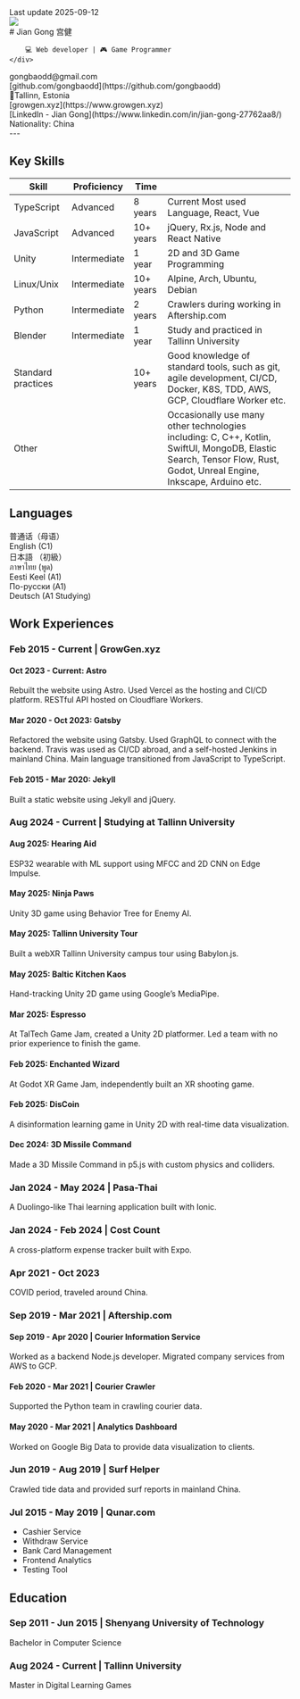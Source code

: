 
<div class="A4">

<section class="sheet padding-10mm">

<div className="lastUpdate">
Last update 2025-09-12
</div>

<div class="flex flex-row gap-4">
    <img src={"data:image/svg+xml," + encodeURIComponent(profile)} width={120} />
    <div>
        # Jian Gong
         宫健

        💻 Web developer | 🎮 Game Programmer
    </div>
</div>

<div class="grid grid-cols-3 grid-rows-2 pt-6">
    <div> gongbaodd@gmail.com </div>
    <div> [github.com/gongbaodd](https://github.com/gongbaodd) </div>
    <div> 📍Tallinn, Estonia </div>
    <div> [growgen.xyz](https://www.growgen.xyz) </div>
    <div>  [LinkedIn - Jian Gong](https://www.linkedin.com/in/jian-gong-27762aa8/) </div>
    <div> Nationality: China </div>
</div>
---

## Key Skills

| Skill | Proficiency | Time | |
|--|--|--| -- |
| TypeScript | Advanced | 8 years  | Current Most used Language, React, Vue |
| JavaScript | Advanced | 10+ years | jQuery, Rx.js, Node and React Native |
| Unity  | Intermediate | 1 year | 2D and 3D Game Programming |
| Linux/Unix | Intermediate | 10+ years | Alpine, Arch, Ubuntu, Debian |
| Python | Intermediate | 2 years | Crawlers during working in Aftership.com |
| Blender | Intermediate | 1 year | Study and practiced in Tallinn University |
| Standard practices |  | 10+ years | Good knowledge of standard tools, such as git, agile development, CI/CD, Docker, K8S, TDD, AWS, GCP, Cloudflare Worker etc. |
| Other | | | Occasionally use many other technologies including: C, C++, Kotlin, SwiftUI, MongoDB, Elastic Search, Tensor Flow, Rust, Godot, Unreal Engine, Inkscape, Arduino etc.  |

## Languages

<div class="grid grid-cols-4 grid-rows-2 pt-6">
    <div>普通话（母语）</div>
    <div>English (C1)</div>
    <div>日本語 （初級）</div>
    <div>ภาษาไทย (พูด)</div>
    <div>Eesti Keel (A1)</div>
    <div>По-русски (A1)</div>
    <div>Deutsch (A1 Studying)</div>
</div>

</section>
<section class="sheet padding-10mm">

## Work Experiences

### Feb 2015 - Current | GrowGen.xyz

#### Oct 2023 - Current: Astro

Rebuilt the website using Astro. Used Vercel as the hosting and CI/CD platform. RESTful API hosted on Cloudflare Workers.

#### Mar 2020 - Oct 2023: Gatsby

Refactored the website using Gatsby. Used GraphQL to connect with the backend. Travis was used as CI/CD abroad, and a self-hosted Jenkins in mainland China. Main language transitioned from JavaScript to TypeScript.

#### Feb 2015 - Mar 2020: Jekyll

Built a static website using Jekyll and jQuery.

### Aug 2024 - Current | Studying at Tallinn University

#### Aug 2025: Hearing Aid

ESP32 wearable with ML support using MFCC and 2D CNN on Edge Impulse.

#### May 2025: Ninja Paws

Unity 3D game using Behavior Tree for Enemy AI.

#### May 2025: Tallinn University Tour

Built a webXR Tallinn University campus tour using Babylon.js.

#### May 2025: Baltic Kitchen Kaos

Hand-tracking Unity 2D game using Google’s MediaPipe.

#### Mar 2025: Espresso

At TalTech Game Jam, created a Unity 2D platformer. Led a team with no prior experience to finish the game.

#### Feb 2025: Enchanted Wizard

At Godot XR Game Jam, independently built an XR shooting game.

</section>
<section class="sheet padding-10mm">

#### Feb 2025: DisCoin

A disinformation learning game in Unity 2D with real-time data visualization.

#### Dec 2024: 3D Missile Command

Made a 3D Missile Command in p5.js with custom physics and colliders.

### Jan 2024 - May 2024 | Pasa-Thai

A Duolingo-like Thai learning application built with Ionic.

### Jan 2024 - Feb 2024 | Cost Count

A cross-platform expense tracker built with Expo.

### Apr 2021 - Oct 2023

COVID period, traveled around China.

### Sep 2019 - Mar 2021 | Aftership.com

#### Sep 2019 - Apr 2020 | Courier Information Service

Worked as a backend Node.js developer. Migrated company services from AWS to GCP.

#### Feb 2020 - Mar 2021 | Courier Crawler

Supported the Python team in crawling courier data.

#### May 2020 - Mar 2021 | Analytics Dashboard

Worked on Google Big Data to provide data visualization to clients.

### Jun 2019 - Aug 2019 | Surf Helper

Crawled tide data and provided surf reports in mainland China.

### Jul 2015 - May 2019 | Qunar.com

- Cashier Service  
- Withdraw Service  
- Bank Card Management  
- Frontend Analytics  
- Testing Tool

</section>

<section class="sheet padding-10mm">

## Education

### Sep 2011 - Jun 2015 | Shenyang University of Technology

Bachelor in Computer Science

### Aug 2024 - Current | Tallinn University

Master in Digital Learning Games

</section>
</div>

